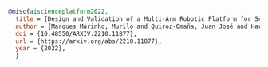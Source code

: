 
```bib
@misc{aiscienceplatform2022,
  title = {Design and Validation of a Multi-Arm Robotic Platform for Scientific Exploration},
  author = {Marques Marinho, Murilo and Quiroz-Omaña, Juan José and Harada, Kanako},
  doi = {10.48550/ARXIV.2210.11877},
  url = {https://arxiv.org/abs/2210.11877},
  year = {2022},  
  }
 ``` 